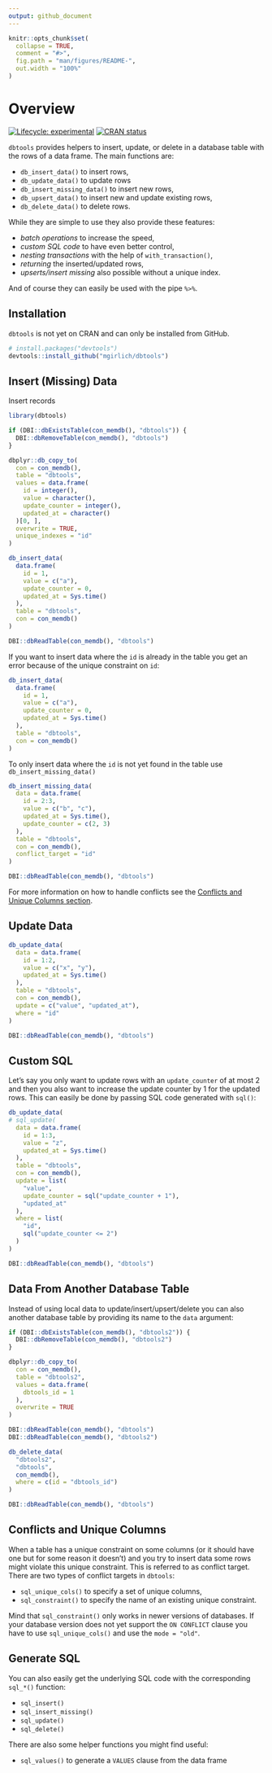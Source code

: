 ```yaml
---
output: github_document
---
```


<!-- README.md is generated from README.Rmd. Please edit that file -->

```r
knitr::opts_chunk$set(
  collapse = TRUE,
  comment = "#>",
  fig.path = "man/figures/README-",
  out.width = "100%"
)
```

# Overview

<!-- badges: start -->
[![Lifecycle: experimental](https://img.shields.io/badge/lifecycle-experimental-orange.svg)](https://www.tidyverse.org/lifecycle/#experimental)
[![CRAN status](https://www.r-pkg.org/badges/version/dbtools)](https://CRAN.R-project.org/package=dbtools)
<!-- badges: end -->

`dbtools` provides helpers to insert, update, or delete in a database table with
the rows of a data frame. The main functions are:

* `db_insert_data()` to insert rows,
* `db_update_data()` to update rows
* `db_insert_missing_data()` to insert new rows,
* `db_upsert_data()` to insert new and update existing rows,
* `db_delete_data()` to delete rows.

While they are simple to use they also provide these features:

* _batch operations_ to increase the speed,
* _custom SQL code_ to have even better control,
* _nesting transactions_ with the help of `with_transaction()`,
* _returning_ the inserted/updated rows,
* _upserts/insert missing_ also possible without a unique index.

And of course they can easily be used with the pipe `%>%`.

## Installation

<!-- You can install the released version of dbtools from [CRAN](https://CRAN.R-project.org) with: -->

<!-- ``` r -->
<!-- install.packages("dbtools") -->
<!-- ``` -->

<!-- ### Development version -->
<!-- To get a bug fix, or use a feature from the development version, you can install dbtools from GitHub. -->

`dbtools` is not yet on CRAN and can only be installed from GitHub.

```r
# install.packages("devtools")
devtools::install_github("mgirlich/dbtools")
```

## Insert (Missing) Data

Insert records

```r
library(dbtools)

if (DBI::dbExistsTable(con_memdb(), "dbtools")) {
  DBI::dbRemoveTable(con_memdb(), "dbtools")
}

dbplyr::db_copy_to(
  con = con_memdb(),
  table = "dbtools",
  values = data.frame(
    id = integer(),
    value = character(),
    update_counter = integer(),
    updated_at = character()
  )[0, ],
  overwrite = TRUE,
  unique_indexes = "id"
)

db_insert_data(
  data.frame(
    id = 1,
    value = c("a"),
    update_counter = 0,
    updated_at = Sys.time()
  ),
  table = "dbtools",
  con = con_memdb()
)

DBI::dbReadTable(con_memdb(), "dbtools")
```

If you want to insert data where the `id` is already in the table you get an
error because of the unique constraint on `id`:

```r
db_insert_data(
  data.frame(
    id = 1,
    value = c("a"),
    update_counter = 0,
    updated_at = Sys.time()
  ),
  table = "dbtools",
  con = con_memdb()
)
```

To only insert data where the `id` is not yet found in the table use
`db_insert_missing_data()`

```r
db_insert_missing_data(
  data = data.frame(
    id = 2:3,
    value = c("b", "c"),
    updated_at = Sys.time(),
    update_counter = c(2, 3)
  ),
  table = "dbtools",
  con = con_memdb(),
  conflict_target = "id"
)

DBI::dbReadTable(con_memdb(), "dbtools")
```

For more information on how to handle conflicts see the
[Conflicts and Unique Columns section](#conflicts).

## Update Data

```r
db_update_data(
  data = data.frame(
    id = 1:2,
    value = c("x", "y"),
    updated_at = Sys.time()
  ),
  table = "dbtools",
  con = con_memdb(),
  update = c("value", "updated_at"),
  where = "id"
)

DBI::dbReadTable(con_memdb(), "dbtools")
```

## Custom SQL

Let's say you only want to update rows with an `update_counter` of at most 2
and then you also want to increase the update counter by 1 for the updated rows.
This can easily be done by passing SQL code generated with `sql()`:

```r
db_update_data(
# sql_update(
  data = data.frame(
    id = 1:3,
    value = "z",
    updated_at = Sys.time()
  ),
  table = "dbtools",
  con = con_memdb(),
  update = list(
    "value",
    update_counter = sql("update_counter + 1"),
    "updated_at"
  ),
  where = list(
    "id",
    sql("update_counter <= 2")
  )
)

DBI::dbReadTable(con_memdb(), "dbtools")
```

## Data From Another Database Table

Instead of using local data to update/insert/upsert/delete you can also another
database table by providing its name to the `data` argument:

```r
if (DBI::dbExistsTable(con_memdb(), "dbtools2")) {
  DBI::dbRemoveTable(con_memdb(), "dbtools2")
}

dbplyr::db_copy_to(
  con = con_memdb(),
  table = "dbtools2",
  values = data.frame(
    dbtools_id = 1
  ),
  overwrite = TRUE
)

DBI::dbReadTable(con_memdb(), "dbtools")
DBI::dbReadTable(con_memdb(), "dbtools2")

db_delete_data(
  "dbtools2",
  "dbtools",
  con_memdb(),
  where = c(id = "dbtools_id")
)

DBI::dbReadTable(con_memdb(), "dbtools")
```

## Conflicts and Unique Columns {#conflicts}

When a table has a unique constraint on some columns (or it should have one but
for some reason it doesn't) and you try to insert data some rows might violate
this unique constraint. This is referred to as conflict target. There are two
types of conflict targets in `dbtools`:

* `sql_unique_cols()` to specify a set of unique columns,
* `sql_constraint()` to specify the name of an existing unique constraint.

Mind that `sql_constraint()` only works in newer versions of databases. If your
database version does not yet support the `ON CONFLICT` clause you have to use
`sql_unique_cols()` and use the `mode = "old"`.

## Generate SQL

You can also easily get the underlying SQL code with the corresponding
`sql_*()` function:

* `sql_insert()`
* `sql_insert_missing()`
* `sql_update()`
* `sql_delete()`

There are also some helper functions you might find useful:

* `sql_values()` to generate a `VALUES` clause from the data frame
